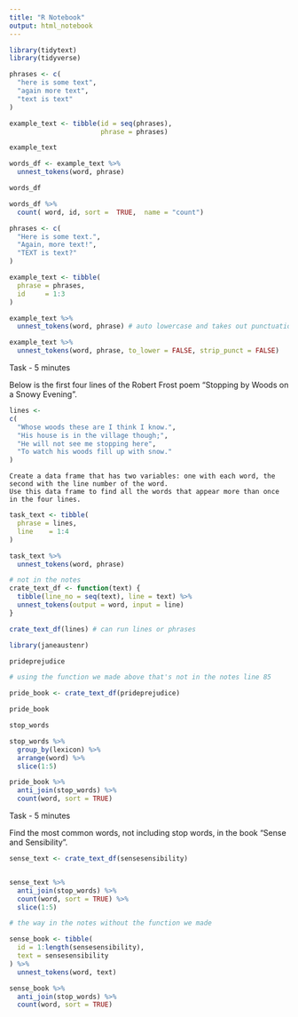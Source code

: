 ```yaml
---
title: "R Notebook"
output: html_notebook
---
```


```r
library(tidytext)
library(tidyverse)
```

```r
phrases <- c(
  "here is some text",
  "again more text",
  "text is text"
)
```

```r
example_text <- tibble(id = seq(phrases),
                       phrase = phrases)

example_text
```

```r
words_df <- example_text %>% 
  unnest_tokens(word, phrase)

words_df
```

```r
words_df %>% 
  count( word, id, sort =  TRUE,  name = "count")
```

```r
phrases <- c(
  "Here is some text.",
  "Again, more text!",
  "TEXT is text?"
)

example_text <- tibble(
  phrase = phrases,
  id     = 1:3
)

example_text %>%
  unnest_tokens(word, phrase) # auto lowercase and takes out punctuations

example_text %>%
  unnest_tokens(word, phrase, to_lower = FALSE, strip_punct = FALSE)
```
Task - 5 minutes

Below is the first four lines of the Robert Frost poem “Stopping by Woods on a Snowy Evening”.

```r
lines <- 
c(
  "Whose woods these are I think I know.",
  "His house is in the village though;", 
  "He will not see me stopping here",
  "To watch his woods fill up with snow."
)
```


    Create a data frame that has two variables: one with each word, the second with the line number of the word.
    Use this data frame to find all the words that appear more than once in the four lines.

```r
task_text <- tibble(
  phrase = lines,
  line    = 1:4
)

task_text %>%
  unnest_tokens(word, phrase) 
```


```r

# not in the notes 
crate_text_df <- function(text) {
  tibble(line_no = seq(text), line = text) %>% 
  unnest_tokens(output = word, input = line)
}

crate_text_df(lines) # can run lines or phrases
```

```r
library(janeaustenr)
```

```r
prideprejudice
```

```r
# using the function we made above that's not in the notes line 85

pride_book <- crate_text_df(prideprejudice)

pride_book
```

```r
stop_words
```

```r
stop_words %>% 
  group_by(lexicon) %>% 
  arrange(word) %>% 
  slice(1:5)
```

```r
pride_book %>% 
  anti_join(stop_words) %>% 
  count(word, sort = TRUE)
```

Task - 5 minutes

Find the most common words, not including stop words, in the book “Sense and Sensibility”.

```r

sense_text <- crate_text_df(sensesensibility)


sense_text %>% 
  anti_join(stop_words) %>% 
  count(word, sort = TRUE) %>% 
  slice(1:5)
```


```r
# the way in the notes without the function we made

sense_book <- tibble(
  id = 1:length(sensesensibility),
  text = sensesensibility
) %>%
  unnest_tokens(word, text)

sense_book %>%
  anti_join(stop_words) %>%
  count(word, sort = TRUE)
```

